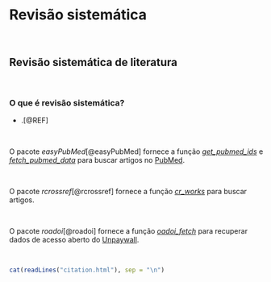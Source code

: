 # **Revisão sistemática** {#revisao-sistematica}

<br>

## Revisão sistemática de literatura

<br>

### O que é revisão sistemática?

-   .[@REF]

<br>

::: {.infobox .Rlogo data-latex="{images/Rlogo}"}
O pacote *easyPubMed*[@easyPubMed] fornece a função [*get_pubmed_ids*](https://cran.r-project.org/web/packages/easyPubMed/index.html) e [*fetch_pubmed_data*](https://cran.r-project.org/web/packages/easyPubMed/index.html) para buscar artigos no [PubMed](https://pubmed.ncbi.nlm.nih.gov).
:::

<br>

::: {.infobox .Rlogo data-latex="{images/Rlogo}"}
O pacote *rcrossref*[@rcrossref] fornece a função [*cr_works*](https://cloud.r-project.org/web/packages/rcrossref/index.html) para buscar artigos.
:::

<br>

::: {.infobox .Rlogo data-latex="{images/Rlogo}"}
O pacote *roadoi*[@roadoi] fornece a função [*oadoi_fetch*](https://cloud.r-project.org/web/packages/roadoi/index.html) para recuperar dados de acesso aberto do [Unpaywall](https://unpaywall.org).
:::

<br>

```r
cat(readLines("citation.html"), sep = "\n")
```

<br>
